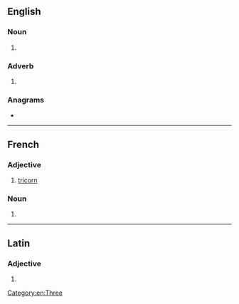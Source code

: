 ==English==

===Noun===
{{en-noun}}

# {{alternative spelling of|en|tricorn}}

===Adverb===
{{head|en|adverb}}

# {{alternative spelling of|en|tricorn}}

===Anagrams===
* {{anagrams|en|a=ceinorrt|Correnti|retronic}}

[[Category:en:Three]]
----
==French==

===Adjective===
{{fr-adj}}

# [[tricorn]]

===Noun===
{{fr-noun|m}}

# {{l|en|tricorne}}

----

==Latin==

===Adjective===
{{la-adj-form|tricorne}}

# {{inflection of|la|tricornis||nom//acc//voc|n|s}}